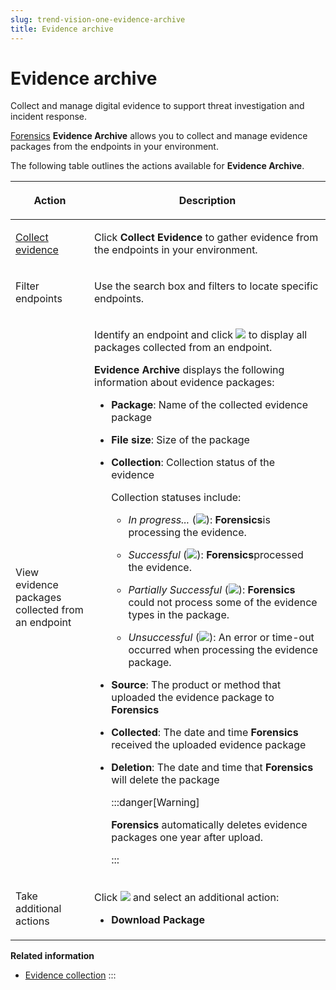```yaml
---
slug: trend-vision-one-evidence-archive
title: Evidence archive
---
```

# Evidence archive

Collect and manage digital evidence to support threat investigation and incident response.

[Forensics](forensics.mdx) **Evidence Archive** allows you to collect and manage evidence packages from the endpoints in your environment.

The following table outlines the actions available for **Evidence Archive**.

<table>
<colgroup>
<col style="width: 25%" />
<col style="width: 75%" />
</colgroup>
<thead>
<tr>
<th><p>Action</p></th>
<th><p>Description</p></th>
</tr>
</thead>
<tbody>
<tr>
<td><p><a href="trend-vision-one-evidence-collection">Collect evidence</a></p></td>
<td><p>Click <strong>Collect Evidence</strong> to gather evidence from the endpoints in your environment.</p></td>
</tr>
<tr>
<td><p>Filter endpoints</p></td>
<td><p>Use the search box and filters to locate specific endpoints.</p></td>
</tr>
<tr>
<td><p>View evidence packages collected from an endpoint</p></td>
<td><p>Identify an endpoint and click <img src="./images/simulationsRightArrow=20220525102311.webp" /> to display all packages collected from an endpoint.</p>
<p><strong>Evidence Archive</strong> displays the following information about evidence packages:</p>
<ul>
<li><p><strong>Package</strong>: Name of the collected evidence package</p></li>
<li><p><strong>File size</strong>: Size of the package</p></li>
<li><p><strong>Collection</strong>: Collection status of the evidence</p>
<p>Collection statuses include:</p>
<ul>
<li><p><em>In progress...</em> (<img src="./images/inProgress=763d5319-3680-4b10-abca-a75782d8eb48.webp" />): <strong>Forensics</strong>is processing the evidence.</p></li>
<li><p><em>Successful</em> (<img src="./images/successful=d385863c-ae1f-4a76-8500-6d60d7a2de8f.webp" />): <strong>Forensics</strong>processed the evidence.</p></li>
<li><p><em>Partially Successful</em> (<img src="./images/partSuccesssful=cc794327-0b7f-45d7-ac71-463e5d02d6d1.webp" />): <strong>Forensics</strong> could not process some of the evidence types in the package.</p></li>
<li><p><em>Unsuccessful</em> (<img src="./images/unsuccessful=e4c3ece6-3776-45dc-b99a-67195d7d21e0.webp" />): An error or time-out occurred when processing the evidence package.</p></li>
</ul></li>
<li><p><strong>Source</strong>: The product or method that uploaded the evidence package to <strong>Forensics</strong></p></li>
<li><p><strong>Collected</strong>: The date and time <strong>Forensics</strong> received the uploaded evidence package</p></li>
<li><p><strong>Deletion</strong>: The date and time that <strong>Forensics</strong> will delete the package</p>


:::danger[Warning]

<p><strong>Forensics</strong> automatically deletes evidence packages one year after upload.</p>


:::

</li>
</ul></td>
</tr>
<tr>
<td><p>Take additional actions</p></td>
<td><p>Click <img src="./images/options=ddb0b67f-0654-4aa5-8bc7-48ec554c5448.webp" /> and select an additional action:</p>
<ul>
<li><p><strong>Download Package</strong></p></li>
</ul></td>
</tr>
</tbody>
</table>

**Related information**

- [Evidence collection](evidence-collection.md "Learn about the available methods to collect evidence in Forensics.")
:::
